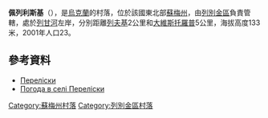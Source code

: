 {{coord|50|38|41|N|34|43|40|E|scale:100000_region:UA|display=title}}

'''佩列利斯基'''（{{lang-uk|Переліски}}），是[[烏克蘭|烏克蘭]]的村落，位於該國東北部[[蘇梅州|蘇梅州]]，由[[列別金區|列別金區]]負責管轄，處於[[列甘河|列甘河]]左岸，分別距離[[列夫基|列夫基]]2公里和[[大維斯托羅普|大維斯托羅普]]5公里，海拔高度133米，2001年人口23。

==參考資料==
*[http://w1.c1.rada.gov.ua/pls/z7502/A005?rdat1=02.02.2010&rf7571=29299 Переліски]{{dead link|date=2017年11月 |bot=InternetArchiveBot |fix-attempted=yes }}
* [http://weather.in.ua/ua/symskaja/19860 Погода в селі Переліски] {{Wayback|url=http://weather.in.ua/ua/symskaja/19860 |date=20111219225923 }}

{{DEFAULTSORT:Переліски}}
[[Category:蘇梅州村落|Category:蘇梅州村落]]
[[Category:列別金區村落|Category:列別金區村落]]


{{Sumy-geo-stub}}